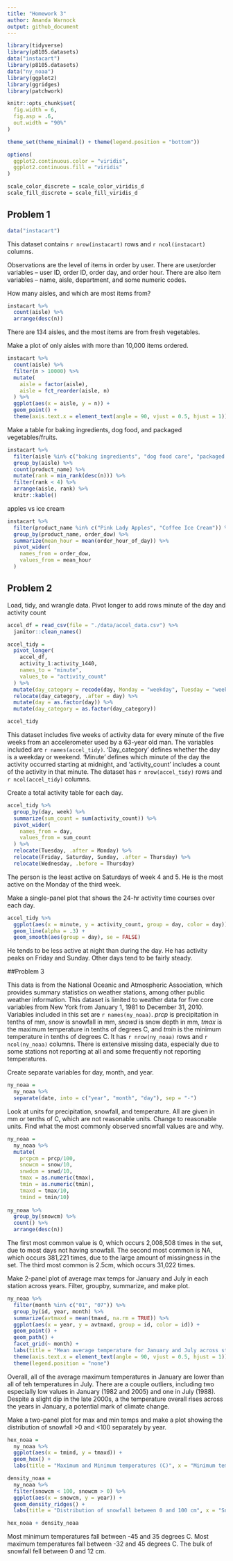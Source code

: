 ```yaml
---
title: "Homework 3"
author: Amanda Warnock
output: github_document
---
```



```r
library(tidyverse)
library(p8105.datasets)
data("instacart")
library(p8105.datasets)
data("ny_noaa")
library(ggplot2)
library(ggridges)
library(patchwork)

knitr::opts_chunk$set(
  fig.width = 6,
  fig.asp = .6,
  out.width = "90%"
)

theme_set(theme_minimal() + theme(legend.position = "bottom"))

options(
  ggplot2.continuous.color = "viridis",
  ggplot2.continuous.fill = "viridis"
)

scale_color_discrete = scale_color_viridis_d
scale_fill_discrete = scale_fill_viridis_d
```


## Problem 1

```r
data("instacart")
```

This dataset contains `r nrow(instacart)` rows and `r ncol(instacart)` columns. 

Observations are the level of items in order by user. There are user/order variables -- user ID, order ID, order day, and order hour. There are also item variables -- name, aisle, department, and some numeric codes. 

How many aisles, and which are most items from?

```r
instacart %>% 
  count(aisle) %>% 
  arrange(desc(n))
```

There are 134 aisles, and the most items are from fresh vegetables. 


Make a plot of only aisles with more than 10,000 items ordered. 

```r
instacart %>% 
  count(aisle) %>% 
  filter(n > 10000) %>% 
  mutate(
    aisle = factor(aisle), 
    aisle = fct_reorder(aisle, n)
  ) %>% 
  ggplot(aes(x = aisle, y = n)) +
  geom_point() +
  theme(axis.text.x = element_text(angle = 90, vjust = 0.5, hjust = 1))
```


Make a table for baking ingredients, dog food, and packaged vegetables/fruits.

```r
instacart %>% 
  filter(aisle %in% c("baking ingredients", "dog food care", "packaged vegetables fruits")) %>% 
  group_by(aisle) %>% 
  count(product_name) %>% 
  mutate(rank = min_rank(desc(n))) %>% 
  filter(rank < 4) %>% 
  arrange(aisle, rank) %>% 
  knitr::kable()
```

apples vs ice cream

```r
instacart %>% 
  filter(product_name %in% c("Pink Lady Apples", "Coffee Ice Cream")) %>% 
  group_by(product_name, order_dow) %>% 
  summarize(mean_hour = mean(order_hour_of_day)) %>% 
  pivot_wider(
    names_from = order_dow,
    values_from = mean_hour
  )
```


## Problem 2

Load, tidy, and wrangle data. Pivot longer to add rows minute of the day and activity count

```r
accel_df = read_csv(file = "./data/accel_data.csv") %>% 
  janitor::clean_names()

accel_tidy = 
  pivot_longer(
    accel_df,
    activity_1:activity_1440,
    names_to = "minute",
    values_to = "activity_count"
  ) %>% 
  mutate(day_category = recode(day, Monday = "weekday", Tuesday = "weekday", Wednesday = "weekday", Thursday = "weekday", Friday = "weekday", Saturday = "weekend", Sunday = "weekend")) %>% 
  relocate(day_category, .after = day) %>% 
  mutate(day = as.factor(day)) %>% 
  mutate(day_category = as.factor(day_category))

accel_tidy
```

This dataset includes five weeks of activity data for every minute of the five weeks from an accelerometer used by a 63-year old man. The variables included are `r names(accel_tidy)`. 'Day_category' defines whether the day is a weekday or weekend. 'Minute' defines which minute of the day the activity occurred starting at midnight, and 'activity_count' includes a count of the activity in that minute. The dataset has `r nrow(accel_tidy)` rows and `r ncol(accel_tidy)` columns.


Create a total activity table for each day.

```r
accel_tidy %>% 
  group_by(day, week) %>% 
  summarize(sum_count = sum(activity_count)) %>% 
  pivot_wider(
    names_from = day,
    values_from = sum_count
  ) %>% 
  relocate(Tuesday, .after = Monday) %>% 
  relocate(Friday, Saturday, Sunday, .after = Thursday) %>% 
  relocate(Wednesday, .before = Thursday)

```
The person is the least active on Saturdays of week 4 and 5. He is the most active on the Monday of the third week. 

Make a single-panel plot that shows the 24-hr activity time courses over each day.

```r
accel_tidy %>% 
  ggplot(aes(x = minute, y = activity_count, group = day, color = day)) +
  geom_line(alpha = .3) +
  geom_smooth(aes(group = day), se = FALSE)
```
He tends to be less active at night than during the day. He has activity peaks on Friday and Sunday. Other days tend to be fairly steady. 

##Problem 3

This data is from the National Oceanic and Atmospheric Association, which provides summary statistics on weather stations, among other public weather information. This dataset is limited to weather data for five core variables from New York from January 1, 1981 to December 31, 2010. Variables included in this set are `r names(ny_noaa)`. *prcp* is precipitation in tenths of mm, *snow* is snowfall in mm, *snowd* is snow depth in mm, *tmax* is the maximum temperature in tenths of degrees C, and *tmin* is the minimum temperature in tenths of degrees C. It has `r nrow(ny_noaa)` rows and `r ncol(ny_noaa)` columns. There is extensive missing data, especially due to some stations not reporting at all and some frequently not reporting temperatures. 

Create separate variables for day, month, and year. 

```r
ny_noaa = 
  ny_noaa %>% 
  separate(date, into = c("year", "month", "day"), sep = "-")
```

Look at units for precipitation, snowfall, and temperature. All are given in mm or tenths of C, which are not reasonable units. Change to reasonable units. Find what the most commonly observed snowfall values are and why.  

```r
ny_noaa = 
  ny_noaa %>% 
  mutate(
    prcpcm = prcp/100, 
    snowcm = snow/10,
    snwdcm = snwd/10,
    tmax = as.numeric(tmax),
    tmin = as.numeric(tmin),
    tmaxd = tmax/10,
    tmind = tmin/10)
  
ny_noaa %>% 
  group_by(snowcm) %>% 
  count() %>% 
  arrange(desc(n))
```

The first most common value is 0, which occurs 2,008,508 times in the set, due to most days not having snowfall. The second most common is NA, which occurs 381,221 times, due to the large amount of missingness in the set. The third most common is 2.5cm, which occurs 31,022 times.

Make 2-panel plot of average max temps for January and July in each station across years. Filter, groupby, summarize, and make plot. 

```r
ny_noaa %>% 
  filter(month %in% c("01", "07")) %>% 
  group_by(id, year, month) %>% 
  summarize(avtmaxd = mean(tmaxd, na.rm = TRUE)) %>% 
  ggplot(aes(x = year, y = avtmaxd, group = id, color = id)) +
  geom_point() + 
  geom_path() +
  facet_grid(~ month) + 
  labs(title = "Mean average temperature for January and July across stations and years", x = "year", y = "average maximum temperature (C)") +
  theme(axis.text.x = element_text(angle = 90, vjust = 0.5, hjust = 1)) +
  theme(legend.position = "none")
```
Overall, all of the average maximum temperatures in January are lower than all of teh temperatures in July. There are a couple outliers, including two especially low values in January (1982 and 2005) and one in July (1988). Despite a slight dip in the late 2000s, a the temperature overall rises across the years in January, a potential mark of climate change. 

Make a two-panel plot for max and min temps and make a plot showing the distribution of snowfall >0 and <100 separately by year. 

```r
hex_noaa = 
  ny_noaa %>% 
  ggplot(aes(x = tmind, y = tmaxd)) + 
  geom_hex() +
  labs(title = "Maximum and Minimum temperatures (C)", x = "Minimum temperature (C)", y = "Maximum temperature (C)")

density_noaa = 
  ny_noaa %>% 
  filter(snowcm < 100, snowcm > 0) %>% 
  ggplot(aes(x = snowcm, y = year)) +
  geom_density_ridges() +
  labs(title = "Distribution of snowfall between 0 and 100 cm", x = "Snowfall (cm)", y = "Year")

hex_noaa + density_noaa
```
Most minimum temperatures fall between -45 and 35 degrees C. Most maximum temperatures fall between -32 and 45 degrees C. The bulk of snowfall fell between 0 and 12 cm. 
